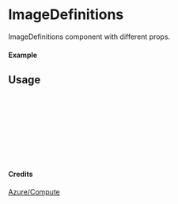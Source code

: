 
<Meta of={ImageDefinitions} title="Azure/Compute/ImageDefinitions" />

# ImageDefinitions

ImageDefinitions component with different props.

#### Example

<Canvas of={ImageDefinitions.Primary} />

## Usage

```ts
import { ImageDefinitions } from "yadl-ui";

const Example = () => {
  return (
      <ImageDefinitions />
  );
};

export default Example;
```

#### Credits
[Azure/Compute](https://learn.microsoft.com/en-us/azure/architecture/icons/)
